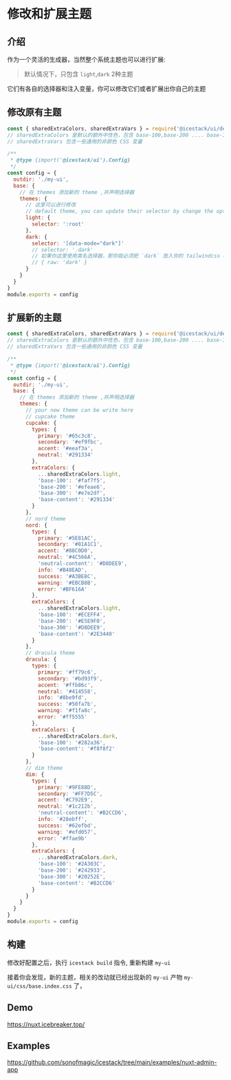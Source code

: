 # 修改和扩展主题

## 介绍

作为一个灵活的生成器，当然整个系统主题也可以进行扩展:

> 默认情况下，只包含 `light`,`dark` 2种主题

它们有各自的选择器和注入变量，你可以修改它们或者扩展出你自己的主题

## 修改原有主题

```js filename="icestack.config.js"
const { sharedExtraColors, sharedExtraVars } = require('@icestack/ui/defaults')
// sharedExtraColors 是默认的额外中性色，包含 base-100,base-200 .... base-1300
// sharedExtraVars 包含一些通用的非颜色 CSS 变量

/**
 * @type {import('@icestack/ui').Config}
 */
const config = {
  outdir: './my-ui',
  base: {
    // 在 themes 添加新的 theme ,并声明选择器
    themes: {
      // 这里可以进行修改
      // default theme, you can update their selector by change the option
      light: {
        selector: ':root'
      },
      dark: {
        selector: '[data-mode="dark"]'
        // selector: '.dark'
        // 如果你这里使用类名选择器，那你就必须把 `dark` 放入你的 tailwindcss content 中:
        // { raw: 'dark' }
      }
    }
  }
}
module.exports = config
```

## 扩展新的主题

```js filename="icestack.config.js"
const { sharedExtraColors, sharedExtraVars } = require('@icestack/ui/defaults')
// sharedExtraColors 是默认的额外中性色，包含 base-100,base-200 .... base-1300
// sharedExtraVars 包含一些通用的非颜色 CSS 变量

/**
 * @type {import('@icestack/ui').Config}
 */
const config = {
  outdir: './my-ui',
  base: {
    // 在 themes 添加新的 theme ,并声明选择器
    themes: {
      // your new theme can be write here
      // cupcake theme
      cupcake: {
        types: {
          primary: '#65c3c8',
          secondary: '#ef9fbc',
          accent: '#eeaf3a',
          neutral: '#291334'
        },
        extraColors: {
          ...sharedExtraColors.light,
          'base-100': '#faf7f5',
          'base-200': '#efeae6',
          'base-300': '#e7e2df',
          'base-content': '#291334'
        }
      },
      // nord theme
      nord: {
        types: {
          primary: '#5E81AC',
          secondary: '#81A1C1',
          accent: '#88C0D0',
          neutral: '#4C566A',
          'neutral-content': '#D8DEE9',
          info: '#B48EAD',
          success: '#A3BE8C',
          warning: '#EBCB8B',
          error: '#BF616A'
        },
        extraColors: {
          ...sharedExtraColors.light,
          'base-100': '#ECEFF4',
          'base-200': '#E5E9F0',
          'base-300': '#D8DEE9',
          'base-content': '#2E3440'
        }
      },
      // dracula theme
      dracula: {
        types: {
          primary: '#ff79c6',
          secondary: '#bd93f9',
          accent: '#ffb86c',
          neutral: '#414558',
          info: '#8be9fd',
          success: '#50fa7b',
          warning: '#f1fa8c',
          error: '#ff5555'
        },
        extraColors: {
          ...sharedExtraColors.dark,
          'base-100': '#282a36',
          'base-content': '#f8f8f2'
        }
      },
      // dim theme
      dim: {
        types: {
          primary: '#9FE88D',
          secondary: '#FF7D5C',
          accent: '#C792E9',
          neutral: '#1c212b',
          'neutral-content': '#B2CCD6',
          info: '#28ebff',
          success: '#62efbd',
          warning: '#efd057',
          error: '#ffae9b'
        },
        extraColors: {
          ...sharedExtraColors.dark,
          'base-100': '#2A303C',
          'base-200': '#242933',
          'base-300': '#20252E',
          'base-content': '#B2CCD6'
        }
      }
    }
  }
}
module.exports = config
```

## 构建

修改好配置之后，执行 `icestack build` 指令, 重新构建 `my-ui`

接着你会发现，新的主题，相关的改动就已经出现新的 `my-ui` 产物 `my-ui/css/base.index.css` 了，

## Demo

https://nuxt.icebreaker.top/

## Examples

https://github.com/sonofmagic/icestack/tree/main/examples/nuxt-admin-app
